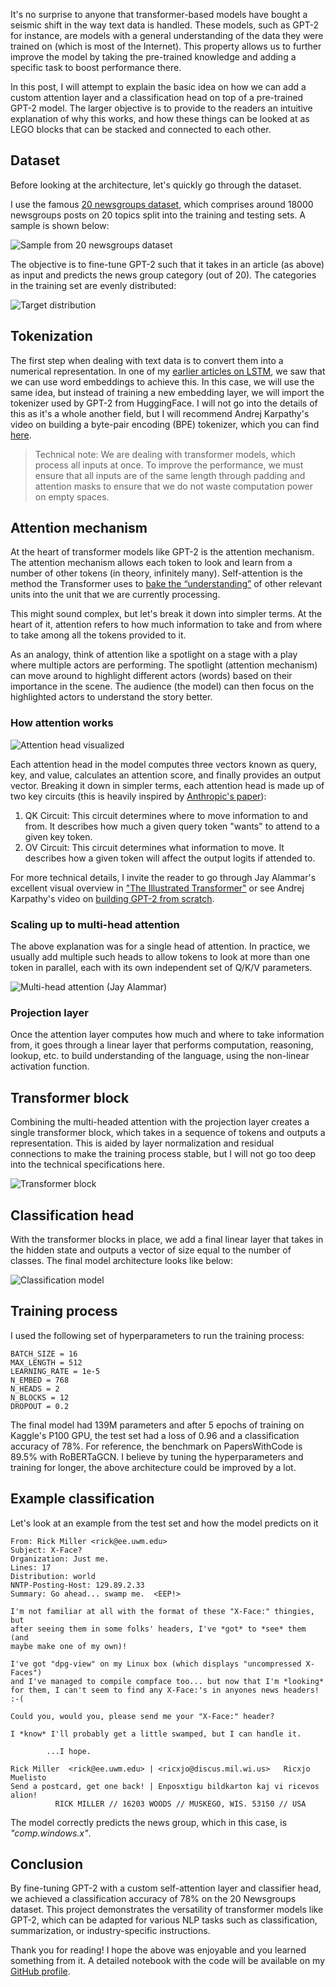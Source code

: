 <Cover
  src="/blogs/fine-tune-gpt2-classification/cover.png"
  alt="Fine-tuning GPT-2 for Classification"
  caption="Fine-tuning GPT-2 for Classification"
/>


It's no surprise to anyone that transformer-based models have bought a seismic shift in the way text data is handled. These models, such as GPT-2 for instance, are models with a general understanding of the data they were trained on (which is most of the Internet). This property allows us to further improve the model by taking the pre-trained knowledge and adding a specific task to boost performance there.

In this post, I will attempt to explain the basic idea on how we can add a custom attention layer and a classification head on top of a pre-trained GPT-2 model. The larger objective is to provide to the readers an intuitive explanation of why this works, and how these things can be looked at as LEGO blocks that can be stacked and connected to each other.

## Dataset

Before looking at the architecture, let's quickly go through the dataset.

I use the famous [20 newsgroups dataset](http://qwone.com/~jason/20Newsgroups/), which comprises around 18000 newsgroups posts on 20 topics split into the training and testing sets. A sample is shown below:

![Sample from 20 newsgroups dataset](/blogs/fine-tune-gpt2-classification/20_newsgroups_sample.png)

The objective is to fine-tune GPT-2 such that it takes in an article (as above) as input and predicts the news group category (out of 20). The categories in the training set are evenly distributed:

![Target distribution](/blogs/fine-tune-gpt2-classification/target_distribution.png)

## Tokenization

The first step when dealing with text data is to convert them into a numerical representation. In one of my [earlier articles on LSTM](https://lakshyaag.com/blogs/lstm-from-scratch), we saw that we can use word embeddings to achieve this. In this case, we will use the same idea, but instead of training a new embedding layer, we will import the tokenizer used by GPT-2 from HuggingFace. I will not go into the details of this as it's a whole another field, but I will recommend Andrej Karpathy's video on building a byte-pair encoding (BPE) tokenizer, which you can find [here](https://youtu.be/zduSFxRajkE).

> Technical note: We are dealing with transformer models, which process all inputs at once. To improve the performance, we must ensure that all inputs are of the same length through padding and attention masks to ensure that we do not waste computation power on empty spaces.

## Attention mechanism

At the heart of transformer models like GPT-2 is the attention mechanism. The attention mechanism allows each token to look and learn from a number of other tokens (in theory, infinitely many). Self-attention is the method the Transformer uses to [bake the “understanding”](https://jalammar.github.io/illustrated-transformer/#:~:text=Self%2Dattention%20is%20the%20method%20the%20Transformer%20uses%20to%20bake%20the%20%E2%80%9Cunderstanding%E2%80%9D%20of%20other%20relevant%20words%20into%20the%20one%20we%E2%80%99re%20currently%20processing.) of other relevant units into the unit that we are currently processing.

This might sound complex, but let's break it down into simpler terms. At the heart of it, attention refers to how much information to take and from where to take among all the tokens provided to it.

As an analogy, think of attention like a spotlight on a stage with a play where multiple actors are performing. The spotlight (attention mechanism) can move around to highlight different actors (words) based on their importance in the scene. The audience (the model) can then focus on the highlighted actors to understand the story better.

### How attention works

![Attention head visualized](/blogs/fine-tune-gpt2-classification/how_attention_works.png)

Each attention head in the model computes three vectors known as query, key, and value, calculates an attention score, and finally provides an output vector. Breaking it down in simpler terms, each attention head is made up of two key circuits (this is heavily inspired by [Anthropic's paper](https://transformer-circuits.pub/2021/framework/index.html)):

1. QK Circuit: This circuit determines where to move information to and from. It describes how much a given query token "wants" to attend to a given key token.
2. OV Circuit: This circuit determines what information to move. It describes how a given token will affect the output logits if attended to.

For more technical details, I invite the reader to go through Jay Alammar's excellent visual overview in ["The Illustrated Transformer"](https://jalammar.github.io/illustrated-transformer/) or see Andrej Karpathy's video on [building GPT-2 from scratch](https://www.youtube.com/watch?v=kCc8FmEb1nY).

### Scaling up to multi-head attention

The above explanation was for a single head of attention. In practice, we usually add multiple such heads to allow tokens to look at more than one token in parallel, each with its own independent set of Q/K/V parameters.

![Multi-head attention (Jay Alammar)](/blogs/fine-tune-gpt2-classification/multi_head_attention.png)

### Projection layer

Once the attention layer computes how much and where to take information from, it goes through a linear layer that performs computation, reasoning, lookup, etc. to build understanding of the language, using the non-linear activation function.

## Transformer block

Combining the multi-headed attention with the projection layer creates a single transformer block, which takes in a sequence of tokens and outputs a representation. This is aided by layer normalization and residual connections to make the training process stable, but I will not go too deep into the technical specifications here.

![Transformer block](/blogs/fine-tune-gpt2-classification/transformer_block.png)

## Classification head

With the transformer blocks in place, we add a final linear layer that takes in the hidden state and outputs a vector of size equal to the number of classes. The final model architecture looks like below:

![Classification model](/blogs/fine-tune-gpt2-classification/model.png)

## Training process

I used the following set of hyperparameters to run the training process:

```python3
BATCH_SIZE = 16
MAX_LENGTH = 512
LEARNING_RATE = 1e-5
N_EMBED = 768
N_HEADS = 2
N_BLOCKS = 12
DROPOUT = 0.2
```

The final model had 139M parameters and after 5 epochs of training on Kaggle's P100 GPU, the test set had a loss of 0.96 and a classification accuracy of 78%. For reference, the benchmark on PapersWithCode is 89.5% with RoBERTaGCN. I believe by tuning the hyperparameters and training for longer, the above architecture could be improved by a lot.

## Example classification

Let's look at an example from the test set and how the model predicts on it

```plaintext
From: Rick Miller <rick@ee.uwm.edu>
Subject: X-Face?
Organization: Just me.
Lines: 17
Distribution: world
NNTP-Posting-Host: 129.89.2.33
Summary: Go ahead... swamp me.  <EEP!>

I'm not familiar at all with the format of these "X-Face:" thingies, but
after seeing them in some folks' headers, I've *got* to *see* them (and
maybe make one of my own)!

I've got "dpg-view" on my Linux box (which displays "uncompressed X-Faces")
and I've managed to compile compface too... but now that I'm *looking*
for them, I can't seem to find any X-Face:'s in anyones news headers!  :-(

Could you, would you, please send me your "X-Face:" header?

I *know* I'll probably get a little swamped, but I can handle it.

        ...I hope.

Rick Miller  <rick@ee.uwm.edu> | <ricxjo@discus.mil.wi.us>   Ricxjo Muelisto
Send a postcard, get one back! | Enposxtigu bildkarton kaj vi ricevos alion!
          RICK MILLER // 16203 WOODS // MUSKEGO, WIS. 53150 // USA
```

The model correctly predicts the news group, which in this case, is _"comp.windows.x"_.

## Conclusion

By fine-tuning GPT-2 with a custom self-attention layer and classifier head, we achieved a classification accuracy of 78% on the 20 Newsgroups dataset. This project demonstrates the versatility of transformer models like GPT-2, which can be adapted for various NLP tasks such as classification, summarization, or industry-specific instructions.

Thank you for reading! I hope the above was enjoyable and you learned something from it. A detailed notebook with the code will be available on my [GitHub profile](https://github.com/lakshyaag/Deep-Learning-From-Scratch).
